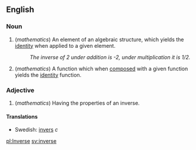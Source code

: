 ==English==

===Noun===

#(''mathematics'') An element of an algebraic structure, which yields the [[identity]] when applied to a given element.
#: ''The inverse of 2 under addition is -2, under multiplication it is 1/2.''
#(''mathematics'') A function which when [[compose]]d with a given function yields the [[identity]] function.

===Adjective===
#(''mathematics'') Having the properties of an inverse.

====Translations====
*Swedish: [[invers]] ''c''

[[pl:Inverse]]
[[sv:inverse]]